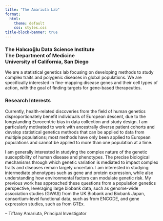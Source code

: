 ```yaml
---
title: "The Amariuta Lab"
format:
  html:
    theme: default
    css: styles.css
title-block-banner: true
---
```


### The Halıcıoğlu Data Science Institute<br>The Department of Medicine<br>University of California, San Diego

We are a statistical genetics lab focusing on developing methods to study complex traits and polygenic diseases in global populations. We are specifically interested in fine-mapping disease genes and their cell types of action, with the goal of finding targets for gene-based therapeutics. 

### Research Interests


Currently, health-related discoveries from the field of human genetics disproportionately benefit individuals of European descent, due to the longstanding Eurocentric bias in data collection and study design. I am particularly motivated to work with ancestrally diverse patient cohorts and develop statistical genetics methods that can be applied to data from multiple populations; most methods have only been applied to European populations and cannot be applied to more than one population at a time.

I am generally interested in studying the complex nature of the genetic susceptibility of human disease and phenotypes. The precise biological mechanisms through which genetic variation is mediated to impact complex traits and diseases remain largely uncertain. I am interested in studying intermediate phenotypes such as gene and protein expression, while also understanding how environmental factors can modulate genetic risk. My previous work has approached these questions from a population genetics perspective, leveraging large biobank data, such as genome-wide association studies (GWAS) from the UK Biobank and Biobank Japan, consortium-level functional data, such as from ENCODE, and gene expression studies, such as from GTEx.  

-- Tiffany Amariuta, Principal Investigator 